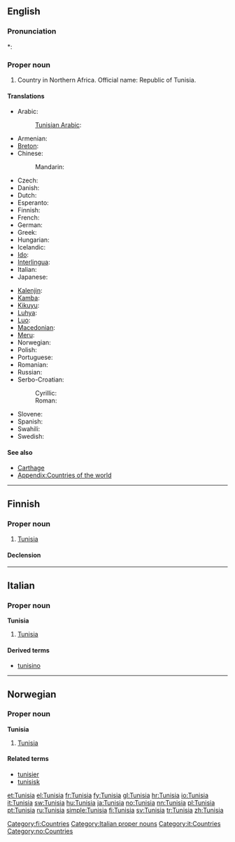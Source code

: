 {{wikipedia}}
{{also|Tunísia}}
==English==

===Pronunciation===
*: {{rhymes|iʒə}}

===Proper noun===
{{en-proper noun}}

# Country in Northern Africa. Official name: Republic of Tunisia.

====Translations====
{{trans-top|Republic of Tunisia}}
* Arabic: {{t+|ar|تونس|m|tr=tuunis}}
*: [[Tunisian Arabic]]: {{tø|aeb|تونس|f|alt=تُونِسْ|tr=tūnis|sc=Arab}}
* Armenian: {{t-|hy|Թունիս|tr=T'unis}}
* [[Breton]]: {{t|br|Tunizia|xs=Breton}}
* Chinese:
*: Mandarin: {{t-|cmn|突尼斯|tr=Tūnísī|sc=Hani}}
* Czech: {{t+|cs|Tunisko|n}}
* Danish: {{t-|da|Tunesien}}
* Dutch: {{t+|nl|Tunesië}}
* Esperanto: {{t-|eo|Tunizio|xs=Esperanto}}
* Finnish: {{t+|fi|Tunisia}}
* French: {{t+|fr|Tunisie|f}}
* German: {{t+|de|Tunesien|n}}
* Greek: {{t+|el|Τυνησία|f}}
* Hungarian: {{t+|hu|Tunézia}}
* Icelandic: {{t+|is|Túnis|n}}
* [[Ido]]: {{t+|io|Tunizia|xs=Ido}}
* [[Interlingua]]: {{t-|ia|Tunisia|xs=Interlingua}}
* Italian: {{t+|it|Tunisia|f}}
* Japanese: {{t+|ja|チュニジア|tr=Chunijia}}
{{trans-mid}}
* [[Kalenjin]]: {{tø|kln|Tunisia}}
* [[Kamba]]: {{tø|kam|Tunisia}}
* [[Kikuyu]]: {{tø|ki|Tunisia}}
* [[Luhya]]: {{tø|luy|Tunisia}}
* [[Luo]]: {{tø|luo|Tunisia}}
* [[Macedonian]]: {{t-|mk|Тунис|m|tr=Túnis}}
* [[Meru]]: {{tø|mer|Tunisia}}
* Norwegian: {{t+|no|Tunisia}}
* Polish: {{t+|pl|Tunezja}}
* Portuguese: {{t+|pt|Tunísia}}
* Romanian: {{t-|ro|Tunisia|f}}
* Russian: {{t-|ru|Тунис|m|tr=Tunís}}
* Serbo-Croatian:
*: Cyrillic: {{tø|sh|Тунис|m|alt=Ту̀нис|sc=Cyrl|xs=Serbo-Croatian}}
*: Roman: {{tø|sh|Tunis|m|alt=Tùnis|xs=Serbo-Croatian}}
* Slovene: {{t+|sl|Tunizija|f}}
* Spanish: {{t+|es|Túnez}}
* Swahili: {{t+|sw|Tunisia|xs=Swahili}}
* Swedish: {{t+|sv|Tunisien}}
{{trans-bottom}}

====See also====
* [[Carthage]]
* [[Appendix:Countries of the world]]

----

==Finnish==
{{wikipedia|lang=fi}}

===Proper noun===
{{infl|fi|proper noun}}

# [[#English|Tunisia]]

====Declension====
{{fi-decl-kulkija|Tunisi|np=1}}

[[Category:fi:Countries]]

----

==Italian==
{{wikipedia|lang=it}}

===Proper noun===
'''Tunisia''' {{f}}

# [[#English|Tunisia]]

====Derived terms====
* [[tunisino]]

[[Category:Italian proper nouns]]
[[Category:it:Countries]]

----

==Norwegian==

===Proper noun===
'''Tunisia'''

# [[#English|Tunisia]]

====Related terms====
* [[tunisier]]
* [[tunisisk]]

[[Category:no:Countries]]

[[et:Tunisia]]
[[el:Tunisia]]
[[fr:Tunisia]]
[[fy:Tunisia]]
[[gl:Tunisia]]
[[hr:Tunisia]]
[[io:Tunisia]]
[[it:Tunisia]]
[[sw:Tunisia]]
[[hu:Tunisia]]
[[ja:Tunisia]]
[[no:Tunisia]]
[[nn:Tunisia]]
[[pl:Tunisia]]
[[pt:Tunisia]]
[[ru:Tunisia]]
[[simple:Tunisia]]
[[fi:Tunisia]]
[[sv:Tunisia]]
[[tr:Tunisia]]
[[zh:Tunisia]]